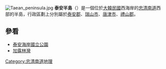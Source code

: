 [[File:Taean_peninsula.jpg|thumb]]
'''泰安半島'''（{{lang-ko|'''태안반도'''}}）是一個位於[[大韓民國|大韓民國]]西海岸的[[忠清南道|忠清南道]]西部的半島，行政區劃上分別屬於[[泰安郡|泰安郡]]、[[瑞山市|瑞山市]]、[[唐津市_(韓國)|唐津市]]、[[禮山郡|禮山郡]]。

== 參看 ==
* [[泰安海岸國立公園|泰安海岸國立公園]]
* [[加露林灣|加露林灣]]

{{DEFAULTSORT:Taean}}
[[Category:忠清南道地理|Category:忠清南道地理]]

{{korea-stub}}